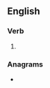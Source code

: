 ==English==

===Verb===
{{head|en|present participle}}

# {{present participle of|wrest|lang=en|nocat=1}}

===Anagrams===
* {{anagrams|en|a=eginrstw|Wingerts|strewing|wringest}}